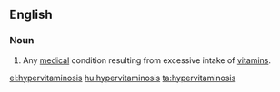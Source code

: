==English==
{{wikipedia}}

===Noun===
{{en-noun|hypervitaminoses}}

# Any [[medical]] condition resulting from excessive intake of [[vitamin]]s.

[[el:hypervitaminosis]]
[[hu:hypervitaminosis]]
[[ta:hypervitaminosis]]